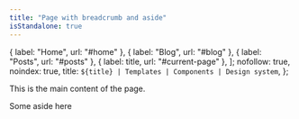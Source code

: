 ```yaml
---
title: "Page with breadcrumb and aside"
isStandalone: true
---
```


  { label: "Home", url: "#home" },
  { label: "Blog", url: "#blog" },
  { label: "Posts", url: "#posts" },
  { label: title, url: "#current-page" },
];
  nofollow: true,
  noindex: true,
  title: `${title} | Templates | Components | Design system`,
};

<PageLayout breadcrumb={breadcrumb} seo={seo} title={title}>
  <p slot="body">This is the main content of the page.</p>
  <div slot="aside">Some aside here</div>
</PageLayout>
